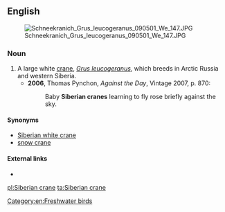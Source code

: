 ==English==
[[File:Schneekranich Grus leucogeranus 090501 We 147.JPG|thumb|upright]]
===Noun===
{{en-noun|head=[[Siberian]] [[crane]]}}

# A large white [[crane]], ''[[Grus leucogeranus]]'', which breeds in Arctic Russia and western Siberia.
#*'''2006''', Thomas Pynchon, ''Against the Day'', Vintage 2007, p. 870:
#*:Baby '''Siberian cranes''' learning to fly rose briefly against the sky.

====Synonyms====
* [[Siberian white crane]]
* [[snow crane]]
====External links====
* {{pedia}}
[[Category:en:Freshwater birds]]

[[pl:Siberian crane]]
[[ta:Siberian crane]]
